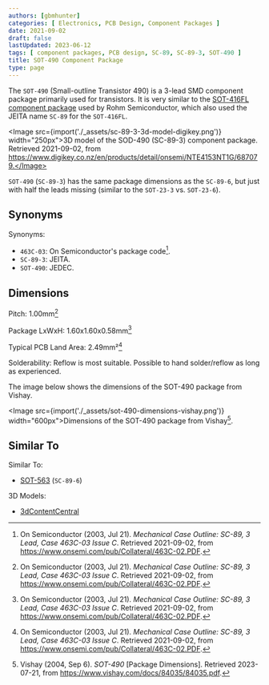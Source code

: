 ```yaml
---
authors: [gbmhunter]
categories: [ Electronics, PCB Design, Component Packages ]
date: 2021-09-02
draft: false
lastUpdated: 2023-06-12
tags: [ component packages, PCB design, SC-89, SC-89-3, SOT-490 ]
title: SOT-490 Component Package
type: page
---
```



The `SOT-490` (Small-outline Transistor 490) is a 3-lead SMD component package primarily used for transistors. It is very similar to the [SOT-416FL component package](/pcb-design/component-packages/sot-416-component-package/) used by Rohm Semiconductor, which also used the JEITA name `SC-89` for the `SOT-416FL`.

<Image src={import('./_assets/sc-89-3-3d-model-digikey.png')} width="250px">3D model of the SOD-490 (SC-89-3) component package. Retrieved 2021-09-02, from https://www.digikey.co.nz/en/products/detail/onsemi/NTE4153NT1G/687079.</Image>

`SOT-490` (`SC-89-3`) has the same package dimensions as the `SC-89-6`, but just with half the leads missing (similar to the `SOT-23-3` vs. `SOT-23-6`).

## Synonyms

Synonyms:

* `463C-03`: On Semiconductor's package code[^bib-on-semi-sc-89-3].
* `SC-89-3`: JEITA.
* `SOT-490`: JEDEC.

## Dimensions

Pitch: 1.00mm[^bib-on-semi-sc-89-3]

Package LxWxH: 1.60x1.60x0.58mm[^bib-on-semi-sc-89-3]

Typical PCB Land Area: 2.49mm²[^bib-on-semi-sc-89-3]

Solderability: Reflow is most suitable. Possible to hand solder/reflow as long as experienced.

The image below shows the dimensions of the SOT-490 package from Vishay.

<Image src={import('./_assets/sot-490-dimensions-vishay.png')} width="600px">Dimensions of the SOT-490 package from Vishay[^vishay-sot-490].</Image>

## Similar To

Similar To:

* [SOT-563](/pcb-design/component-packages/sot-563-component-package/) (`SC-89-6`)

3D Models:

* [3dContentCentral](https://www.3dcontentcentral.com/download-model.aspx?catalogid=171&id=363411)

[^bib-on-semi-sc-89-3]:  On Semiconductor (2003, Jul 21). _Mechanical Case Outline: SC-89, 3 Lead, Case 463C-03 Issue C_. Retrieved 2021-09-02, from https://www.onsemi.com/pub/Collateral/463C-02.PDF.
[^vishay-sot-490]: Vishay (2004, Sep 6). _SOT-490_ [Package Dimensions]. Retrieved 2023-07-21, from https://www.vishay.com/docs/84035/84035.pdf. 
